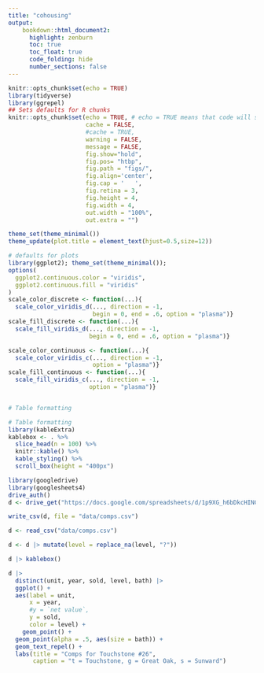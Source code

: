```yaml
---
title: "cohousing"
output:
    bookdown::html_document2:
      highlight: zenburn
      toc: true
      toc_float: true
      code_folding: hide
      number_sections: false
---
```


```r
knitr::opts_chunk$set(echo = TRUE)
library(tidyverse)
library(ggrepel)
## Sets defaults for R chunks
knitr::opts_chunk$set(echo = TRUE, # echo = TRUE means that code will show
                      cache = FALSE,
                      #cache = TRUE,
                      warning = FALSE,
                      message = FALSE,
                      fig.show="hold",
                      fig.pos= "htbp",
                      fig.path = "figs/",
                      fig.align='center',
                      fig.cap = '   ',
                      fig.retina = 3,
                      fig.height = 4,
                      fig.width = 4,
                      out.width = "100%",
                      out.extra = "")

theme_set(theme_minimal())
theme_update(plot.title = element_text(hjust=0.5,size=12))

# defaults for plots
library(ggplot2); theme_set(theme_minimal());
options(
  ggplot2.continuous.color = "viridis",
  ggplot2.continuous.fill = "viridis"
)
scale_color_discrete <- function(...){
  scale_color_viridis_d(..., direction = -1,
                        begin = 0, end = .6, option = "plasma")}
scale_fill_discrete <- function(...){
  scale_fill_viridis_d(..., direction = -1,
                       begin = 0, end = .6, option = "plasma")}

scale_color_continuous <- function(...){
  scale_color_viridis_c(..., direction = -1,
                        option = "plasma")}
scale_fill_continuous <- function(...){
  scale_fill_viridis_c(..., direction = -1,
                       option = "plasma")}


# Table formatting

# Table formatting
library(kableExtra)
kablebox <- . %>%
  slice_head(n = 100) %>%
  knitr::kable() %>%
  kable_styling() %>%
  scroll_box(height = "400px")
```

```r
library(googledrive)
library(googlesheets4)
drive_auth()
d <- drive_get("https://docs.google.com/spreadsheets/d/1p9XG_h6bDkcHINCmrU-MX_cS5295tX7acTKX56SOM-A/edit#gid=0") %>% read_sheet()

write_csv(d, file = "data/comps.csv")
```


```r
d <- read_csv("data/comps.csv")

d <- d |> mutate(level = replace_na(level, "?"))

d |> kablebox()

d |>
  distinct(unit, year, sold, level, bath) |>
  ggplot() + 
  aes(label = unit,
      x = year,
      #y = `net value`,
      y = sold,
      color = level) +
    geom_point() +
  geom_point(alpha = .5, aes(size = bath)) +
  geom_text_repel() +
  labs(title = "Comps for Touchstone #26",
       caption = "t = Touchstone, g = Great Oak, s = Sunward")


```